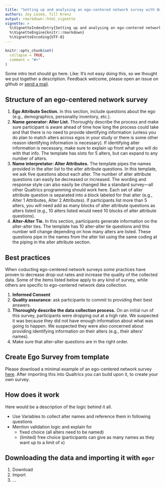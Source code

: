 ```yaml
---
title: "Setting up and analysing an ego-centered network survey with Qualtrics and egor"
authors: Joy Losee, Till Krenz
output: rmarkdown::html_vignette
vignette: >
  %\VignetteIndexEntry{Setting up and analysing an ego-centered network survey with Qualtrics and egor}
  %\VignetteEngine{knitr::rmarkdown}
  %\VignetteEncoding{UTF-8}
---
```


```r
knitr::opts_chunk$set(
  collapse = TRUE,
  comment = "#>"
)
```

Some intro text should go here. Like: It's not easy doing this, so we thought we
put together a description. Feedback welcome, please open an issue on github or [send a mail](mailto:jlosee1@udayton.edu).

## Structure of an ego-centered network survey

1. **Ego Attribute Section.** In this section, include questions about the ego (e.g., demographics, personality inventory, etc.).
2. **Name generator: Alter List.** Thoroughly describe the process and make sure participant is aware ahead of time how long the process could take and that there is no need to provide identifying information (unless you do plan to match alters across egos in your study or there is some other reason identifying information is necessary). If identifying alter information is necessary, make sure to explain up front what you will do with that info. 
The template has slots for 5 alters, but can expand to any number of alters. 
3. **Name interpretator: Alter Attributes.** The template pipes the names provided in the alter list to the alter attribute questions. In this template, we ask five questions about each alter. The number of alter attribute questions can easily be decreased or increased. The wording and response style can also easily be changed like a standard survey—all other Qualtrics programming should work here. 
Each set of alter attribute question is separated into a block labeled for that alter (e.g., Alter 1 Attributes, Alter 2 Attributes). If participants list more than 5 alters, you will need add as many blocks of alter attribute questions as alters listed (e.g., 10 alters listed would need 10 blocks of alter attribute questions). 
4. **Alter-Alter Tie.** In this section, participants generate information on the alter-alter ties. The template has 10 alter-alter tie questions and this number will change depending on how many alters are listed. These questions pipe in the names from the alter list using the same coding at the piping in the alter attribute section.

## Best practices

When coducting ego-centered network surveys some practices have proven to decrease 
drop-out rates and increase the quality of the collected data. Some of the items
listed below apply to any kind of survey, while others are specific to ego-centered
network data collection.

1. **Informed Consent**
2. **Quality assurance**: ask participants to commit to providing their best answers.
3. **Thoroughly describe the data collection process.** On an initial run of this survey, participants were dropping out at a high rate. We suspected it was because they did not have enough information about what was going to happen. We suspected they were also concerned about providing identifying information on their alters (e.g., their alters’ names). 
4. Make sure that alter-alter questions are in the right order.
 
## Create Ego Survey from template

Please download a minimal example of an ego-centered network survey [here](linklinklink). After importing this into Qualtrics you can build upon it, to create your own survey.

## How does it work

Here would be a description of the logic behind it all.

- Use Variables to collect alter names and reference them in following questions
- Mention validation logic and explain for
  - fixed choice (all alters need to be named)
  - (limited) free choice (participants can give as many names as they want up to a limit of x)

## Downloading the data and importing it with `egor`

1. Download
2. Import
3. ...